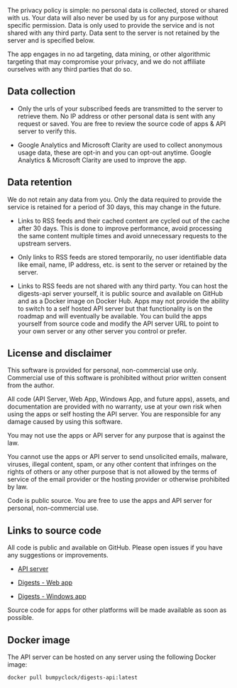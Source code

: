 The privacy policy is simple: no personal data is collected, stored or shared with us. Your data will also never be used by us for any purpose without specific permission. Data is only used to provide the service and is not shared with any third party. Data sent to the server is not retained by the server and is specified below.

The app engages in no ad targeting, data mining, or other algorithmic targeting that may compromise your privacy, and we do not affiliate ourselves with any third parties that do so.

## Data collection

- Only the urls of your subscribed feeds are transmitted to the server to retrieve them. No IP address or other personal data is sent with any request or saved. You are free to review the source code of apps & API server to verify this. 

- Google Analytics and Microsoft Clarity are used to collect anonymous usage data, these are opt-in and you can opt-out anytime. Google Analytics & Microsoft Clarity are used to improve the app.

## Data retention

We do not retain any data from you. Only the data required to provide the service is retained for a period of 30 days, this may change in the future. 

- Links to RSS feeds and their cached content are cycled out of the cache after 30 days. This is done to improve performance, avoid processing the same content multiple times and avoid unnecessary requests to the upstream servers. 

- Only links to RSS feeds are stored temporarily, no user identifiable data like email, name, IP address, etc. is sent to the server or retained by the server. 

- Links to RSS feeds are not shared with any third party. You can host the digests-api server yourself, it is public source and available on GitHub and as a Docker image on Docker Hub. Apps may not provide the ability to switch to a self hosted API server but that functionality is on the roadmap and will eventually be available. You can build the apps yourself from source code and modify the API server URL to point to your own server or any other server you control or prefer.

## License and disclaimer

This software is provided for personal, non-commercial use only. Commercial use of this software is prohibited without prior written consent from the author.

All code (API Server, Web App, Windows App, and future apps), assets, and documentation are provided with no warranty, use at your own risk when using the apps or self hosting the API server. You are responsible for any damage caused by using this software.

You may not use the apps or API server for any purpose that is against the law.

You cannot use the apps or API server to send unsolicited emails, malware, viruses, illegal content, spam, or any other content that infringes on the rights of others or any other purpose that is not allowed by the terms of service of the email provider or the hosting provider or otherwise prohibited by law.

Code is public source. You are free to use the apps and API server for personal, non-commercial use.


## Links to source code

All code is public and available on GitHub. Please open issues if you have any suggestions or improvements.


- [API server](https://github.com/BumpyClock/digests-api)

- [Digests - Web app](https://github.com/BumpyClock/digests-web)

- [Digests - Windows app](https://github.com/BumpyClock/Digests-Windows)

Source code for apps for other platforms will be made available as soon as possible.

## Docker image

The API server can be hosted on any server using the following Docker image:
```bash
docker pull bumpyclock/digests-api:latest
```